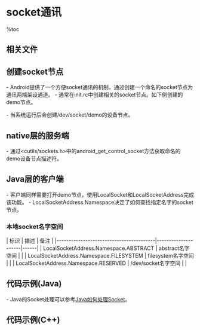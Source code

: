 = socket通讯 =

%toc

== 相关文件 ==
{{{class="brush:c++"
// C++层
#include <cutils/sockets.h>

// Java层
import android.net.LocalSocket;
import android.net.LocalSocketAddress;
import java.io.OutputStream;
}}}

== 创建socket节点 ==
- Android提供了一个方便socket通讯的机制，通过创建一个命名的socket节点为通讯两端架设通道。
- 通常在init.rc中创建相关的socket节点。如下例创建的demo节点。

{{{class="brush:bash"
# vold：socket名称
# stream：socket类型
# 0660：读取权限
service socketDemo /system/bin/myserver
    socket demo stream 0666 system system
}}}

- 当系统运行后会创建/dev/socket/demo的设备节点。

{{{class="brush:bash"
$ ls /dev/socket/demo
srw-rw-rw-  1 system system     1,5  2011-12-06 08:21 demo
}}}

== native层的服务端 ==
- 通过<cutils/sockets.h>中的android_get_control_socket方法获取命名的demo设备节点描述符。

{{{class="brush:c++"
// 与init.rc中创建的socket节点命名一致
#define socketName "demo"

int initSocket() 
{
    int fd;

    // 获取描述符
    if ((fd = android_get_control_socket(socketName)) < 0) {
        LOGD("demo socket error");
        return -1;
    }

    // 开启监听
    if (listen(fd, 4) < 0) {
        LOGD("demo listen error");
        return -1;
    }

    return fd;
}
}}}

== Java层的客户端 ==
- 客户端同样需要打开demo节点，使用LocalSocket和LocalSocketAddress完成该功能。
- LocalSocketAddress.Namespace决定了如何查找指定名字的socket节点。

{{{class="brush:java"
void sendMsgToServer() 
{
    LocalSocket s = null;
    LocalSocketAddress l;
    byte[] buf = new byte[1];
    buf[0] = '1';

    try {
        s = new LocalSocket();
        l = new LocalSocketAddress("demo",LocalSocketAddress.Namespace.RESERVED);
        s.connect(l);

        OutputStream os = s.getOutputStream();
        if (os != null) {
            os.write(buf);
            os.flush();
            os.close();
        }
    } catch (Exception e) {
        Log.d(TAG, "sendMsgToServer error " + e);
    }
}
}}}

=== 本地socket名字空间 ===
| 标识                                    | 描述                | 备注 |
|-----------------------------------------|---------------------|------|
| LocalSocketAddress.Namespace.ABSTRACT   | abstract名字空间    |      |
| LocalSocketAddress.Namespace.FILESYSTEM | filesystem名字空间  |      |
| LocalSocketAddress.Namespace.RESERVED   | /dev/socket名字空间 |      |

== 代码示例(Java) ==
- Java的Socket处理可以参考[[../Java/Socket通讯|Java如何处理Socket]]。

{{{class="brush:c"
private void listenToSocket() throws IOException {
    LocalSocket socket = null;
    
    try {
        // 初始化socket
        socket = new LocalSocket();
        LocalSocketAddress address = new LocalSocketAddress(mSocket,
                LocalSocketAddress.Namespace.RESERVED);
        socket.connect(address);
        
        // 获取输入输出流
        InputStream inputStream = socket.getInputStream();
        mOutputStream = socket.getOutputStream();

        byte[] buffer = new byte[BUFFER_SIZE];
        int start = 0;

        while (true) {
            int count = inputStream.read(buffer, start, BUFFER_SIZE - start);
            if (count < 0) break;

            // 更新读取的字节数，并重置起始标志
            count += start;
            start = 0;

            for (int i = 0; i < count; i++) {
                // 以0结尾的标识，标识读到正确的数据
                if (buffer[i] == 0) {
                    String event = new String(buffer, start, i - start);
                    // 解析获取的字符串信息
                    // ......
                     
                    // 更新起始标志
                    start = i + 1;
                }
            }

            // 如果没有找到正确的字符串，则重新读取
            if (start != count) {
                final int remaining = BUFFER_SIZE - start;
                System.arraycopy(buffer, start, buffer, 0, remaining);
                start = remaining;
            } else {
                start = 0;
            }
        }
    } catch (IOException ex) {
        throw ex;
    } finally {
        synchronized (this) {
            if (mOutputStream != null) {
                try {
                    mOutputStream.close();
                } catch (IOException e) {
                }
                mOutputStream = null;
            }
        }

        try {
            if (socket != null) {
                socket.close();
            }
        } catch (IOException ex) {
        }
    }
}
}}}

== 代码示例(C++) ==
{{{class="brush:c"
bool FrameworkListener::onDataAvailable(SocketClient *c) {
    char buffer[255];
    int len;

    if ((len = read(c->getSocket(), buffer, sizeof(buffer) - 1)) < 0) {
        return false;
    } else if (!len)
        return false;

    int offset = 0;
    int i;

    for (i = 0; i < len; i++) {
        if (buffer[i] == '\0') {
            dispatchCommand(c, buffer + offset);
            offset = i + 1;
        }
    }
    return true;
}
}}}

